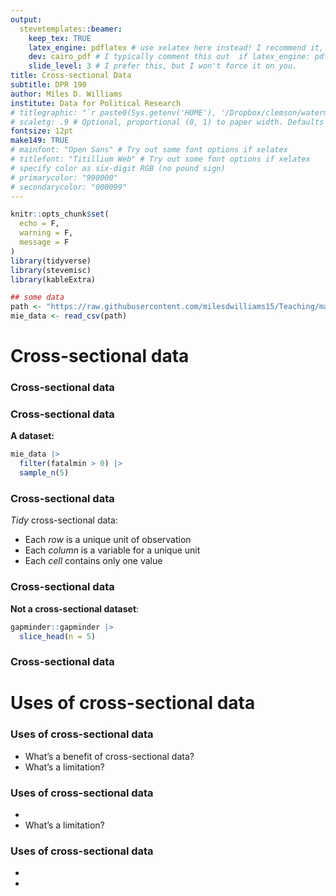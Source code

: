 ```yaml
---
output: 
  stevetemplates::beamer:
    keep_tex: TRUE
    latex_engine: pdflatex # use xelatex here instead! I recommend it, but this is minimal reprex
    dev: cairo_pdf # I typically comment this out  if latex_engine: pdflatex
    slide_level: 3 # I prefer this, but I won't force it on you.
title: Cross-sectional Data
subtitle: DPR 190
author: Miles D. Williams
institute: Data for Political Research
# titlegraphic: "`r paste0(Sys.getenv('HOME'), '/Dropbox/clemson/watermarks/clemson-university-wordmark-orange-purple.png')`"
# scaletg: .9 # Optional, proportional (0, 1) to paper width. Defaults to .3
fontsize: 12pt
make149: TRUE
# mainfont: "Open Sans" # Try out some font options if xelatex
# titlefont: "Titillium Web" # Try out some font options if xelatex
# specify color as six-digit RGB (no pound sign)
# primarycolor: "990000" 
# secondarycolor: "000099"
---
```


```r
knitr::opts_chunk$set(
  echo = F,
  warning = F,
  message = F
)
library(tidyverse)
library(stevemisc)
library(kableExtra)

## some data
path <- "https://raw.githubusercontent.com/milesdwilliams15/Teaching/main/DPR%20101/Data/MIE_2000-2014.csv"
mie_data <- read_csv(path)
```


# Cross-sectional data

### Cross-sectional data

\begin{centering}

What is it?

\end{centering}

### Cross-sectional data

**A dataset:**

```r
mie_data |>
  filter(fatalmin > 0) |>
  sample_n(5) 
```

### Cross-sectional data

*Tidy* cross-sectional data:

- Each *row* is a unique unit of observation
- Each *column* is a variable for a unique unit
- Each *cell* contains only one value

### Cross-sectional data

**Not a cross-sectional dataset**:

```r
gapminder::gapminder |>
  slice_head(n = 5) 
```

### Cross-sectional data

\begin{centering}
If a unit makes \textbf{makes more than one appearance} in the data, the data is either not tidy or not cross-sectional.
\end{centering}

# Uses of cross-sectional data

### Uses of cross-sectional data

- What's a benefit of cross-sectional data?
- What's a limitation?


### Uses of cross-sectional data

- \textcolor{purple}{Efficient, snap-shot, case comparisons, generate hypotheses}
- What's a limitation?


### Uses of cross-sectional data

- \textcolor{purple}{Efficient, snap-shot, case comparisons, generate hypotheses}
- \textcolor{purple}{Apples-to-oranges, selection bias}
